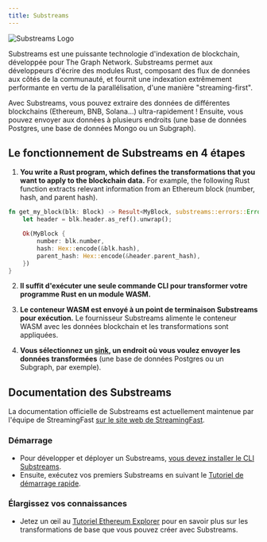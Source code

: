 ```yaml
---
title: Substreams
---
```


![Substreams Logo](/img/substreams-logo.png)

Substreams est une puissante technologie d'indexation de blockchain, développée pour The Graph Network. Substreams permet aux développeurs d'écrire des modules Rust, composant des flux de données aux côtés de la communauté, et fournit une indexation extrêmement performante en vertu de la parallélisation, d'une manière "streaming-first".

Avec Substreams, vous pouvez extraire des données de différentes blockchains (Ethereum, BNB, Solana...) ultra-rapidement ! Ensuite, vous pouvez envoyer aux données à plusieurs endroits (une base de données Postgres, une base de données Mongo ou un Subgraph).

## Le fonctionnement de Substreams en 4 étapes

1. **You write a Rust program, which defines the transformations that you want to apply to the blockchain data.** For example, the following Rust function extracts relevant information from an Ethereum block (number, hash, and parent hash).

```rust
fn get_my_block(blk: Block) -> Result<MyBlock, substreams::errors::Error> {
    let header = blk.header.as_ref().unwrap();

    Ok(MyBlock {
        number: blk.number,
        hash: Hex::encode(&blk.hash),
        parent_hash: Hex::encode(&header.parent_hash),
    })
}
```

2. **Il suffit d'exécuter une seule commande CLI pour transformer votre programme Rust en un module WASM.**

3. **Le conteneur WASM est envoyé à un point de terminaison Substreams pour exécution.** Le fournisseur Substreams alimente le conteneur WASM avec les données blockchain et les transformations sont appliquées.

4. **Vous sélectionnez un [sink](https://substreams.streamingfast.io/developers-guide/sink-targets), un endroit où vous voulez envoyer les données transformées** (une base de données Postgres ou un Subgraph, par exemple).

## Documentation des Substreams

La documentation officielle de Substreams est actuellement maintenue par l'équipe de StreamingFast [sur le site web de StreamingFast](https://substreams.streamingfast.io/).

### Démarrage

- Pour développer et déployer un Substreams, [vous devez installer le CLI Substreams](https://substreams.streamingfast.io/getting-started/installing-the-cli).
- Ensuite, exécutez vos premiers Substreams en suivant le [Tutoriel de démarrage rapide](https://substreams.streamingfast.io/getting-started/quickstart).

### Élargissez vos connaissances

- Jetez un œil au [Tutoriel Ethereum Explorer](https://substreams.streamingfast.io/tutorials/overview/) pour en savoir plus sur les transformations de base que vous pouvez créer avec Substreams.
